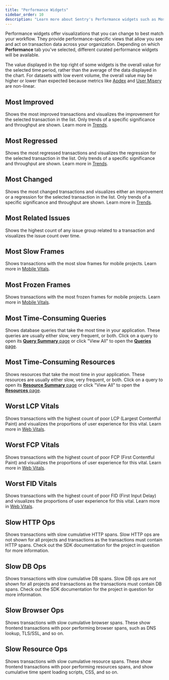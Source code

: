```yaml
---
title: "Performance Widgets"
sidebar_order: 10
description: "Learn more about Sentry's Performance widgets such as Most Related Issues, Most Regressed Transactions, and Slow HTTP Ops, and how they can be used to surface performance insights in your applications."
---
```


Performance widgets offer visualizations that you can change to best match your workflow. They provide performance-specific views that allow you see and act on transaction data across your organization.
Depending on which **Performance** tab you've selected, different curated performance widgets will be available.

<Note>

The value displayed in the top right of some widgets is the overall value for the selected time period, rather than the average of the data displayed in the chart. For datasets with low event volume, the overall value may be higher or lower than expected because metrics like [Apdex](/product/performance/metrics/#apdex) and [User Misery](/product/performance/metrics/#user-misery) are non-linear.

</Note>

## Most Improved

Shows the most improved transactions and visualizes the improvement for the selected transaction in the list. Only trends of a specific significance and throughput are shown. Learn more in [Trends](/product/performance/trends).

## Most Regressed

Shows the most regressed transactions and visualizes the regression for the selected transaction in the list. Only trends of a specific significance and throughput are shown. Learn more in [Trends](/product/performance/trends).

## Most Changed

Shows the most changed transactions and visualizes either an improvement or a regression for the selected transaction in the list. Only trends of a specific significance and throughput are shown. Learn more in [Trends](/product/performance/trends).

## Most Related Issues

Shows the highest count of any issue group related to a transaction and visualizes the issue count over time.

## Most Slow Frames

Shows transactions with the most slow frames for mobile projects. Learn more in [Mobile Vitals](/product/performance/mobile-vitals).

## Most Frozen Frames

Shows transactions with the most frozen frames for mobile projects. Learn more in [Mobile Vitals](/product/performance/mobile-vitals).

## Most Time-Consuming Queries

Shows database queries that take the most time in your application. These queries are usually either slow, very frequent, or both. Click on a query to open its [**Query Summary** page](/product/performance/queries#query-summary-page) or click "View All" to open the [**Queries** page](/product/performance/queries#queries-page).

## Most Time-Consuming Resources

Shows resources that take the most time in your application. These resources are usually either slow, very frequent, or both. Click on a query to open its [**Resource Summary** page](/product/performance/resources#resource-summary-page) or click "View All" to open the [**Resources** page](/product/performance/resources#resources-page).

## Worst LCP Vitals

Shows transactions with the highest count of poor LCP (Largest Contentful Paint) and visualizes the proportions of user experience for this vital. Learn more in [Web Vitals](/product/performance/web-vitals).

## Worst FCP Vitals

Shows transactions with the highest count of poor FCP (First Contentful Paint) and visualizes the proportions of user experience for this vital. Learn more in [Web Vitals](/product/performance/web-vitals).

## Worst FID Vitals

Shows transactions with the highest count of poor FID (First Input Delay) and visualizes the proportions of user experience for this vital. Learn more in [Web Vitals](/product/performance/web-vitals).

## Slow HTTP Ops

Shows transactions with slow cumulative HTTP spans. Slow HTTP ops are not shown for all projects and transactions as the transactions must contain HTTP spans. Check out the SDK documentation for the project in question for more information.

## Slow DB Ops

Shows transactions with slow cumulative DB spans. Slow DB ops are not shown for all projects and transactions as the transactions must contain DB spans. Check out the SDK documentation for the project in question for more information.

## Slow Browser Ops

Shows transactions with slow cumulative browser spans. These show frontend transactions with poor performing browser spans, such as DNS lookup, TLS/SSL, and so on.

## Slow Resource Ops

Shows transactions with slow cumulative resource spans. These show frontend transactions with poor performing resources spans, and show cumulative time spent loading scripts, CSS, and so on.
